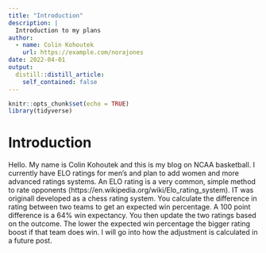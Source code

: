 ---
title: "Introduction"
description: |
  Introduction to my plans
author:
  - name: Colin Kohoutek
    url: https://example.com/norajones
date: 2022-04-01
output:
  distill::distill_article:
    self_contained: false
---


```{r setup, include=FALSE}
knitr::opts_chunk$set(echo = TRUE)
library(tidyverse)

```
# Introduction

Hello. My name is Colin Kohoutek and this is my blog on NCAA basketball. I currently have ELO ratings for men's and plan to add women and more advanced ratings systems.
An ELO rating is a very common, simple method to rate opponents (https://en.wikipedia.org/wiki/Elo_rating_system). IT was originall developed as a chess rating system. You calculate the difference in rating between two teams to get an expected win percentage. A 100 point difference is a 64% win expectancy. You then update the two ratings based on the outcome. The lower the expected win percentage the bigger rating boost if that team does win. I will go into how the adjustment is calculated in a future post. 



